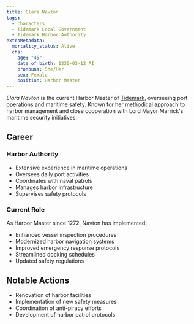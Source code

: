 ```yaml
---
title: Elara Navton
tags:
  - characters
  - Tidemark Local Government
  - Tidemark Harbor Authority
extraMetadata:
  mortality_status: Alive
  cha:
    age: "45"
    date_of_birth: 1230-03-12 AI
    pronouns: She/Her
    sex: Female
    position: Harbor Master
---
```


*Elara Navton* is the current Harbor Master of
[Tidemark](../locations/tidemark.mdx), overseeing port operations and maritime
safety. Known for her methodical approach to harbor management and close
cooperation with Lord Mayor Marrick's maritime security initiatives.

## Career

### Harbor Authority

* Extensive experience in maritime operations
* Oversees daily port activities
* Coordinates with naval patrols
* Manages harbor infrastructure
* Supervises safety protocols

### Current Role

As Harbor Master since 1272, Navton has implemented:

* Enhanced vessel inspection procedures
* Modernized harbor navigation systems
* Improved emergency response protocols
* Streamlined docking schedules
* Updated safety regulations

## Notable Actions

* Renovation of harbor facilities
* Implementation of new safety measures
* Coordination of anti-piracy efforts
* Development of harbor patrol protocols
